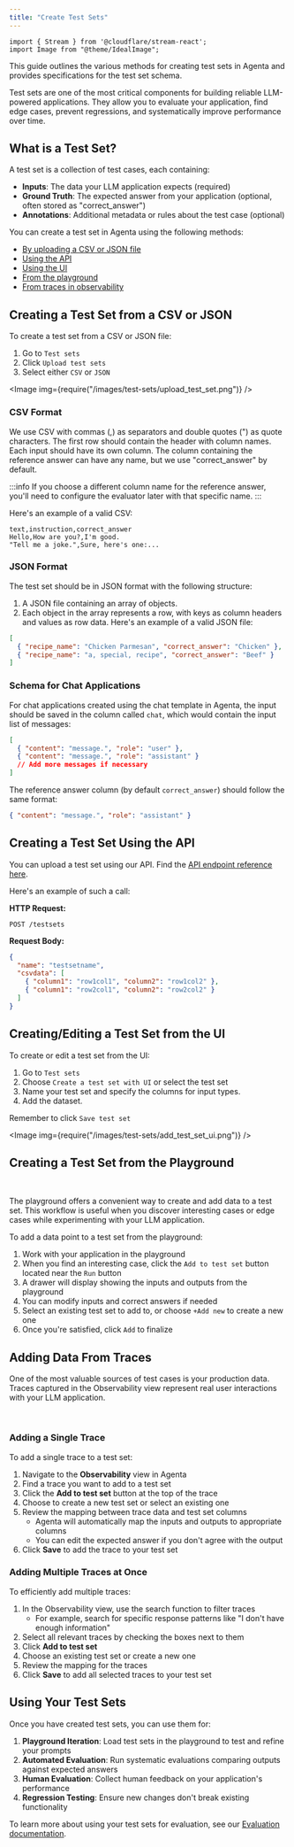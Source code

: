 ```yaml
---
title: "Create Test Sets"
---
```


```mdx-code-block
import { Stream } from '@cloudflare/stream-react';
import Image from "@theme/IdealImage";
```

This guide outlines the various methods for creating test sets in Agenta and provides specifications for the test set schema.

Test sets are one of the most critical components for building reliable LLM-powered applications. They allow you to evaluate your application, find edge cases, prevent regressions, and systematically improve performance over time.

## What is a Test Set?

A test set is a collection of test cases, each containing:

- **Inputs**: The data your LLM application expects (required)
- **Ground Truth**: The expected answer from your application (optional, often stored as "correct_answer")
- **Annotations**: Additional metadata or rules about the test case (optional)

You can create a test set in Agenta using the following methods:

- [By uploading a CSV or JSON file](#creating-a-test-set-from-a-csv-or-json)
- [Using the API](#creating-a-test-set-using-the-api)
- [Using the UI](#creatingediting-a-test-set-from-the-ui)
- [From the playground](#creating-a-test-set-from-the-playground)
- [From traces in observability](#adding-data-from-traces)

## Creating a Test Set from a CSV or JSON

To create a test set from a CSV or JSON file:

1. Go to `Test sets`
2. Click `Upload test sets`
3. Select either `CSV` or `JSON`

<Image img={require("/images/test-sets/upload_test_set.png")} />

### CSV Format

We use CSV with commas (,) as separators and double quotes (") as quote characters. The first row should contain the header with column names. Each input should have its own column. The column containing the reference answer can have any name, but we use "correct_answer" by default.

:::info
If you choose a different column name for the reference answer, you'll need to configure the evaluator later with that specific name.
:::

Here's an example of a valid CSV:

```csv
text,instruction,correct_answer
Hello,How are you?,I'm good.
"Tell me a joke.",Sure, here's one:...
```

### JSON Format

The test set should be in JSON format with the following structure:

1. A JSON file containing an array of objects.
2. Each object in the array represents a row, with keys as column headers and values as row data. Here's an example of a valid JSON file:

```json
[
  { "recipe_name": "Chicken Parmesan", "correct_answer": "Chicken" },
  { "recipe_name": "a, special, recipe", "correct_answer": "Beef" }
]
```

### Schema for Chat Applications

For chat applications created using the chat template in Agenta, the input should be saved in the column called `chat`, which would contain the input list of messages:

```json
[
  { "content": "message.", "role": "user" },
  { "content": "message.", "role": "assistant" }
  // Add more messages if necessary
]
```

The reference answer column (by default `correct_answer`) should follow the same format:

```json
{ "content": "message.", "role": "assistant" }
```

## Creating a Test Set Using the API

You can upload a test set using our API. Find the [API endpoint reference here](/reference/api/upload-file).

Here's an example of such a call:

**HTTP Request:**

```
POST /testsets

```

**Request Body:**

```json
{
  "name": "testsetname",
  "csvdata": [
    { "column1": "row1col1", "column2": "row1col2" },
    { "column1": "row2col1", "column2": "row2col2" }
  ]
}
```

## Creating/Editing a Test Set from the UI

To create or edit a test set from the UI:

1. Go to `Test sets`
2. Choose `Create a test set with UI` or select the test set
3. Name your test set and specify the columns for input types.
4. Add the dataset.

Remember to click `Save test set`

<Image img={require("/images/test-sets/add_test_set_ui.png")} />

## Creating a Test Set from the Playground

<Stream controls src="27668e5d4c08c8211d4d808af16090bd" height="400px" />
<br />

The playground offers a convenient way to create and add data to a test set. This workflow is useful when you discover interesting cases or edge cases while experimenting with your LLM application.

To add a data point to a test set from the playground:

1. Work with your application in the playground
2. When you find an interesting case, click the `Add to test set` button located near the `Run` button
3. A drawer will display showing the inputs and outputs from the playground
4. You can modify inputs and correct answers if needed
5. Select an existing test set to add to, or choose `+Add new` to create a new one
6. Once you're satisfied, click `Add` to finalize

## Adding Data From Traces

One of the most valuable sources of test cases is your production data. Traces captured in the Observability view represent real user interactions with your LLM application.

<Stream controls src="03031e0bf0b33319923d5dadbf5d5e5a" height="400px" />
<br />

### Adding a Single Trace

To add a single trace to a test set:

1. Navigate to the **Observability** view in Agenta
2. Find a trace you want to add to a test set
3. Click the **Add to test set** button at the top of the trace
4. Choose to create a new test set or select an existing one
5. Review the mapping between trace data and test set columns
   - Agenta will automatically map the inputs and outputs to appropriate columns
   - You can edit the expected answer if you don't agree with the output
6. Click **Save** to add the trace to your test set

### Adding Multiple Traces at Once

To efficiently add multiple traces:

1. In the Observability view, use the search function to filter traces
   - For example, search for specific response patterns like "I don't have enough information"
2. Select all relevant traces by checking the boxes next to them
3. Click **Add to test set**
4. Choose an existing test set or create a new one
5. Review the mapping for the traces
6. Click **Save** to add all selected traces to your test set

## Using Your Test Sets

Once you have created test sets, you can use them for:

1. **Playground Iteration**: Load test sets in the playground to test and refine your prompts
2. **Automated Evaluation**: Run systematic evaluations comparing outputs against expected answers
3. **Human Evaluation**: Collect human feedback on your application's performance
4. **Regression Testing**: Ensure new changes don't break existing functionality

To learn more about using your test sets for evaluation, see our [Evaluation documentation](/evaluation/overview).
